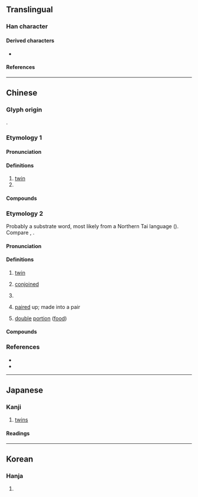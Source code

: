 {{character info}}
==Translingual==

===Han character===
{{Han char|rn=39|rad=子|as=03|sn=6|four=17447|canj=NDND|ids=⿰子子}}

====Derived characters====
* {{l|mul|[[𠲚]], [[孨]], [[㝈]], [[𫩼]], [[𡥨]], [[𤂇]]}}

====References====
{{Han ref|kx=0277.170|dkj=06941|dj=0545.060|hdz=21011.010|uh=5B56}}

----

==Chinese==
{{zh-forms}}

===Glyph origin===
{{Han etym}}
{{zh-etym-double|子|}}.

===Etymology 1===

====Pronunciation====
{{zh-pron
|m=zī
|c=zi1
|mc=y
|oc=y
|cat=n,v
}}

====Definitions====
{{zh-hanzi}}

# [[twin]]
# {{zh-alt-form|滋|to propagate}}

====Compounds====
{{zh-der|孖蟲}}

===Etymology 2===
Probably a {{der|yue|qfa-tak}} substrate word, most likely from a Northern Tai language ({{zh-ref|Li, 1990}}). Compare {{cog|pcc|legwal|leg'''wal'''|twins}}, {{cog|th|ฝาแฝด|'''ฝา'''แฝด|twins}}.

====Pronunciation====
{{zh-pron
|m=mā
|c=maa1
|c-t=ma1,ma1*
|cat=a,adv,cls
}}

====Definitions====
{{zh-hanzi}} {{tlb|zh|Cantonese}}

#[[twin]]
#:{{zh-x|孖女{neoi5-2}|'''twin''' girls|C}}
#[[conjoined]]
#{{zh-classifier|a pair of linked objects|cat=y}}
#:{{zh-x|一 孖 臘腸{coeng4-2}|a '''pair''' of Chinese sausages|C}}
#[[paired]] up; made into a pair
#{{lb|zh|Singapore|_|Cantonese}} [[double]] [[portion]] ([[food]])
#:{{zh-x|孖 麵|'''double portion''' of noodles|C}}

====Compounds====
{{zh-der|孖女|孖仔|孖生|孖鋪|孖寶|孖指|孖頭|孖辮|孖展|孖胎|打孖|孖髻|孖孖頭|孖煙囪|孖煙筒|孖煙通|孖公仔|孖膶腸|黐孖筋|孖頭公仔|打孖鋪}}

===References===
* {{R:twedu|C02433}}
* {{R:yue:Hanzi}}

----

==Japanese==

===Kanji===
{{ja-kanji|grade=|rs=子03}}

# [[twin]]s

====Readings====
{{ja-readings
|goon=し, じ
|kanon=し
|kun=ふたご-
}}

----

==Korean==

===Hanja===
{{ko-hanja/new|자}}

# {{rfdef|ko|sort=子03}}